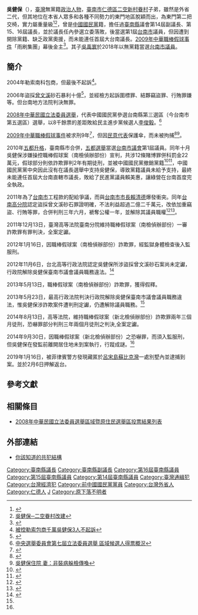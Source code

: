 '''吳健保'''（{{bd|1950年|11月29日||catIdx=Wu吳}}），[[臺灣|臺灣]]無黨籍[[政治人物|政治人物]]，[[臺南市|臺南市]][[仁德區|仁德區]][[二空新村|二空新村]][[眷村|眷村]]子弟，雖然是外省二代，但其地位在本省人眾多和各種不同勢力的東門地區脫穎而出，為東門第二把交椅，實力屬重量級<ref>{{Cite web|title=性格海派 吳健保好賭傳聞多 - 大紀元|url=https://www.epochtimes.com/b5/8/8/27/n2242298.htm|accessdate=2020-03-08|date=2008-08-27|work=大紀元 www.epochtimes.com|language=zh-TW|archive-date=2019-12-29|archive-url=https://web.archive.org/web/20191229111238/http://www.epochtimes.com/b5/8/8/27/n2242298.htm|dead-url=no}}</ref><ref>[http://tw.myblog.yahoo.com/wu-chienpao/article?mid=82&prev=85&next=72&l=a&fid=19 吳健保─二空眷村改建]{{dead link|date=2017年12月 |bot=InternetArchiveBot |fix-attempted=yes }}</ref>，曾是[[中國國民黨|中國國民黨]]籍，擔任過[[臺南縣|臺南縣]]議會第14屆副議長、第15、16屆議長，並於議長任內參選立委落敗，後當選第1屆[[台南市|台南市]]議員，但因遭到開除黨籍、缺乏政黨奧援，而未能連任首屆大台南議長。[[2009年中華職棒假球事件|2009年中華職棒假球事件]]「雨刷集團」幕後金主<ref>{{Cite web |url=http://www.libertytimes.com.tw/2010/new/feb/11/today-fo8.htm |title=一顆球漏接 吳健保：少賺2375 |accessdate=2011-03-03 |archive-date=2010-04-19 |archive-url=https://web.archive.org/web/20100419032359/http://www.libertytimes.com.tw/2010/new/feb/11/today-fo8.htm |dead-url=no }}</ref>。其子[[吳禹寰|吳禹寰]]於2018年以無黨籍當選[[台南市議員|台南市議員]]。

==簡介==
2004年勒索南科包商，但最後不起訴<ref>[http://www.cdnnews.com.tw/20100730/news/gstz/T90035002010072919523503.htm  被控勒索包商千萬吳健保3人不起訴]</ref>。

2006年盜採[[曾文溪|曾文溪]]砂石暴利十億<ref>{{Cite web |url=http://www.libertytimes.com.tw/2008/new/aug/23/today-south2.htm |title=《涉曾文溪盜砂案》罪證不足 南縣議長吳健保無罪 |accessdate=2011-03-03 |archive-date=2009-03-06 |archive-url=https://web.archive.org/web/20090306030511/http://www.libertytimes.com.tw/2008/new/aug/23/today-south2.htm |dead-url=no }}</ref>，並經檢方起訴圍標罪、結夥竊盜罪、行賄罪嫌等。但台南地方法院判決無罪。

[[2008年中華民國立法委員選舉|2008年中華民國立法委員選舉]]，代表中國國民黨參選台南縣第三選區（今台南市第五選區）選舉，以8千餘票的差距敗給民主進步黨候選人[[李俊毅|李俊毅]]。<ref>[http://117.56.211.222/vote3.asp?pass1=B2008A0000000000aaa 中央選舉委員會第七屆立法委員選舉 區域候選人得票概況]{{dead link|date=2017年12月|bot=InternetArchiveBot|fix-attempted=yes}}</ref>

[[2009年中華職棒假球事件|2009年中華職棒假球事件]]被求刑9年<ref>{{Cite web |url=http://www.libertytimes.com.tw/2010/new/feb/11/today-t1.htm |title=假球案 南縣議長吳健保被求刑9年 |accessdate=2011-03-03 |archive-date=2011-03-05 |archive-url=https://web.archive.org/web/20110305234047/http://www.libertytimes.com.tw/2010/new/feb/11/today-t1.htm |dead-url=no }}</ref>，但因[[民意代表|民意代表]]保護傘，而未被拘捕<ref>{{Cite web |url=http://www.libertytimes.com.tw/2010/new/feb/2/today-so7.htm |title=議會張保護傘 吳健保應訊請回 |accessdate=2011-03-03 |archive-date=2011-01-24 |archive-url=https://web.archive.org/web/20110124014400/http://www.libertytimes.com.tw/2010/new/feb/2/today-so7.htm |dead-url=no }}</ref><ref>[http://www.haixiainfo.com.tw/89464.html 吳健保住院 妻：非裝病躲檢傳喚]{{dead link|date=2017年12月|bot=InternetArchiveBot|fix-attempted=yes}}</ref>。 

2010年[[2010年中華民國縣市改制直轄市|五都升格]]，臺南縣市合併，[[2010年中華民國直轄市公職人員選舉|五都選舉]]當選[[台南市議會|台南市議會]]第1屆議員。同年十月吳健保涉嫌操控職棒假球案（南檢偵辦部份）宣判，共涉12條賭博罪併科罰金22萬元，假球部分則依詐欺罪判2年有期徒刑，並被中國國民黨撤銷黨籍<ref>{{Cite web |url=http://www.libertytimes.com.tw/2010/new/oct/1/today-sp7.htm |title=假球案/吳健保判2年 鯨隊球員無罪 |accessdate=2011-05-23 |archive-date=2010-10-04 |archive-url=https://web.archive.org/web/20101004181628/http://www.libertytimes.com.tw/2010/new/oct/1/today-sp7.htm |dead-url=no }}</ref><ref>{{Cite web |url=http://www.nownews.com/n/2010/02/11/769338 |title=怕假球案燒到國民黨？　黨中央：撤銷吳健保黨籍！ |accessdate=2014-09-30 |archive-date=2014-10-06 |archive-url=https://web.archive.org/web/20141006105838/http://www.nownews.com/n/2010/02/11/769338 |dead-url=no }}</ref>，中國國民黨黨中央因此沒有在議長選舉中支持吳健保，導致黨籍議員未給予支持，最終未能連任首屆大台南直轄市議長，敗給了民進黨議員賴美惠，讓綠營在台南首度完全執政。

2011年為了[[台南市|台南市]]工程款的配給爭議，而與[[台南市市長|台南市市長]][[賴清德|賴清德]]爆發衝突。同年[[臺灣高等法院臺南分院|台南高分院]]認定盜採曾文溪砂石罪證明確，不法利益超過二億二千萬元，改依加重竊盜、行賄等罪，合併判刑三年六月，褫奪公權一年，並解除其議員職權<ref>{{Cite web|title=盜採砂石案 吳健保喪失議員資格｜蘋果新聞網｜蘋果日報|url=http://www.appledaily.com.tw/appledaily/article/headline/20110511/33378993/|accessdate=2020-03-08|work=蘋果新聞網|language=zh-TW|archive-date=2017-03-05|archive-url=https://web.archive.org/web/20170305113810/http://www.appledaily.com.tw/appledaily/article/headline/20110511/33378993/|dead-url=no}}</ref><ref>{{Cite web |url=http://www.libertytimes.com.tw/2011/new/may/11/today-t3.htm |title=吳健保判刑確定 將喪失議員資格 |accessdate=2012-09-16 |archive-date=2011-08-28 |archive-url=https://web.archive.org/web/20110828150752/http://www.libertytimes.com.tw/2011/new/may/11/today-t3.htm |dead-url=no }}</ref>。

2011年12月13日，臺灣高等法院臺南分院維持職棒假球案（南檢偵辦部份）一審詐欺罪有罪判決，全案定讞。

2012年1月16日，因職棒假球案（南檢偵辦部份）詐欺罪，經監獄身體檢查後入監服刑。

2012年11月6日，台北高等行政法院認定吳健保所涉盜採曾文溪砂石案尚未定讞，行政院解除吳健保臺南市議會議員職務違法。<ref name=":0">{{Cite web|title=政院烏龍解職 吳健保勝訴 - 政治 - 自由時報電子報|url=https://news.ltn.com.tw/news/politics/paper/628419|accessdate=2020-03-08|date=2012-11-06|work=自由電子報|language=zh-TW|archive-date=2019-06-29|archive-url=https://web.archive.org/web/20190629164543/https://news.ltn.com.tw/news/politics/paper/628419|dead-url=no}}</ref>

2013年5月13日，職棒假球案（南檢偵辦部份）詐欺罪，獲得假釋。

2013年5月23日，最高行政法院判決行政院解除吳健保臺南市議會議員職務違法，惟吳健保涉詐欺案件遭判刑定讞，仍遭解除議員職務。<ref name=":0" />

2014年8月13日，高等法院，維持職棒假球案（新北檢偵辦部份）詐欺罪兩年三個月徒刑，恐嚇罪部分判刑三年兩個月徒刑之判決,全案定讞。

2014年9月30日，因職棒假球案（新北檢偵辦部份）之恐嚇罪，而須入監服刑，但吳健保在發監前離開居住地未到案執行，行蹤成謎。<ref name=":0" />

2019年1月16日，被菲律賓警方發現藏匿於[[呂宋島|呂宋島]][[蘇比克灣|蘇比克灣]]一處別墅內並逮捕到案。並於2月6日押解返台。

==參考文獻==
<div class="references-small">
<references />
</div>

==相關條目==
*[[2008年中華民國立法委員選舉區域暨原住民選舉區投票結果列表|2008年中華民國立法委員選舉區域暨原住民選舉區投票結果列表]]

==外部連結==
*[http://www.nightcats.net/html/digest/subject/baseball13.html 你該知道的共犯結構] {{Wayback|url=http://www.nightcats.net/html/digest/subject/baseball13.html |date=20210503034811 }}
{{第1屆臺南市議員}}
{{DEFAULTSORT:W吳}}
[[Category:臺南縣議長|Category:臺南縣議長]]
[[Category:臺南縣副議長|Category:臺南縣副議長]]
[[Category:第16屆臺南縣議員|Category:第16屆臺南縣議員]]
[[Category:第15屆臺南縣議員|Category:第15屆臺南縣議員]]
[[Category:第14屆臺南縣議員|Category:第14屆臺南縣議員]]
[[Category:臺灣通緝犯|Category:臺灣通緝犯]]
[[Category:台灣經濟犯|Category:台灣經濟犯]]
[[Category:前中國國民黨黨員|Category:前中國國民黨黨員]]
[[Category:台灣外省人|Category:台灣外省人]]
[[Category:仁德人|Category:仁德人]]
[[Category:吳姓|J]]
[[Category:原下落不明者|Category:原下落不明者]]